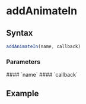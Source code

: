 
<Module name="brew-js/anim" />

# addAnimateIn

## Syntax

```javascript
addAnimateIn(name, callback)
```

<ImportHint
    name="addAnimateIn"
    module="brew-js/anim"
    global="brew.addAnimateIn"
/>

### Parameters

<dl>
    #### `name`
    #### `callback`
</dl>

## Example

<Example />
